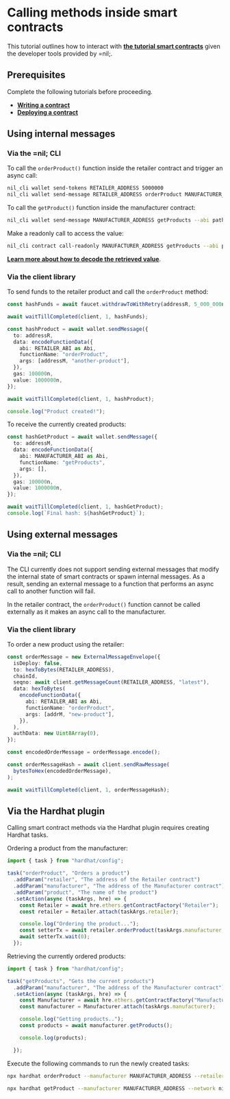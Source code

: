 
# Calling methods inside smart contracts

This tutorial outlines how to interact with [**the tutorial smart contracts**](./writing-a-contract) given the developer tools provided by =nil;.

## Prerequisites

Complete the following tutorials before proceeding.

* [**Writing a contract**](./writing-a-contract)
* [**Deploying a contract**](./deploying-a-contract)

## Using internal messages

### Via the =nil; CLI

To call the `orderProduct()` function inside the retailer contract and trigger an async call:

```bash
nil_cli wallet send-tokens RETAILER_ADDRESS 5000000
nil_cli wallet send-message RETAILER_ADDRESS orderProduct MANUFACTURER_ADDRESS new-product --abi path/to/Retailer.abi
```

To call the `getProduct()` function inside the manufacturer contract:

```bash
nil_cli wallet send-message MANUFACTURER_ADDRESS getProducts --abi path/to/Manufacturer.abi
```

Make a readonly call to access the value:

```bash
nil_cli contract call-readonly MANUFACTURER_ADDRESS getProducts --abi path/to/Manufacturer.abi
```

[**Learn more about how to decode the retrieved value**](./decoding-call-results).

### Via the client library

To send funds to the retailer product and call the `orderProduct` method:

```ts showLineNumbers
const hashFunds = await faucet.withdrawToWithRetry(addressR, 5_000_000n);

await waitTillCompleted(client, 1, hashFunds);

const hashProduct = await wallet.sendMessage({
  to: addressR,
  data: encodeFunctionData({
    abi: RETAILER_ABI as Abi,
    functionName: "orderProduct",
    args: [addressM, "another-product"],
  }),
  gas: 100000n,
  value: 1000000n,
});

await waitTillCompleted(client, 1, hashProduct);

console.log("Product created!");
```

To receive the currently created products:

```ts showLineNumbers
const hashGetProduct = await wallet.sendMessage({
  to: addressM,
  data: encodeFunctionData({
    abi: MANUFACTURER_ABI as Abi,
    functionName: "getProducts",
    args: [],
  }),
  gas: 100000n,
  value: 1000000n,
});

await waitTillCompleted(client, 1, hashGetProduct);
console.log(`Final hash: ${hashGetProduct}`);

```

## Using external messages

### Via the =nil; CLI

The CLI currently does not support sending external messages that modify the internal state of smart contracts or spawn internal messages. As a result, sending an external message to a function that performs an async call to another function will fail. 

In the retailer contract, the `orderProduct()` function cannot be called externally as it makes an async call to the manufacturer.

### Via the client library

To order a new product using the retailer:

```ts showLineNumbers
const orderMessage = new ExternalMessageEnvelope({
  isDeploy: false,
  to: hexToBytes(RETAILER_ADDRESS),
  chainId,
  seqno: await client.getMessageCount(RETAILER_ADDRESS, "latest"),
  data: hexToBytes(
    encodeFunctionData({
      abi: RETAILER_ABI as Abi,
      functionName: "orderProduct",
      args: [addrM, "new-product"],
    }),
  ),
  authData: new Uint8Array(0),
});

const encodedOrderMessage = orderMessage.encode();

const orderMessageHash = await client.sendRawMessage(
  bytesToHex(encodedOrderMessage),
);

await waitTillCompleted(client, 1, orderMessageHash);
```

## Via the Hardhat plugin

Calling smart contract methods via the Hardhat plugin requires creating Hardhat tasks.

Ordering a product from the manufacturer:

```typescript showLineNumbers
import { task } from "hardhat/config";

task("orderProduct", "Orders a product")
  .addParam("retailer", "The address of the Retailer contract")
  .addParam("manufacturer", "The address of the Manufacturer contract")
  .addParam("product", "The name of the product")
  .setAction(async (taskArgs, hre) => {
    const Retailer = await hre.ethers.getContractFactory("Retailer");
    const retailer = Retailer.attach(taskArgs.retailer);

    console.log("Ordering the product...");
    const setterTx = await retailer.orderProduct(taskArgs.manufacturer, taskArgs.product);
    await setterTx.wait(0);
  });
```

Retrieving the currently ordered products:

```typescript showLineNumbers
import { task } from "hardhat/config";

task("getProducts", "Gets the current products")
  .addParam("manufacturer", "The address of the Manufacturer contract")
  .setAction(async (taskArgs, hre) => {
    const Manufacturer = await hre.ethers.getContractFactory("Manufacturer");
    const manufacturer = Manufacturer.attach(taskArgs.manufacturer);

    console.log("Getting products..");
    const products = await manufacturer.getProducts();

    console.log(products);

  });
```

Execute the following commands to run the newly created tasks:

```bash
npx hardhat orderProduct --manufacturer MANUFACTURER_ADDRESS --retailer RETAILER_ADDRESS --product PRODUCT_NAME
```

```bash
npx hardhat getProduct --manufacturer MANUFACTURER_ADDRESS --network nil_cluster
```

